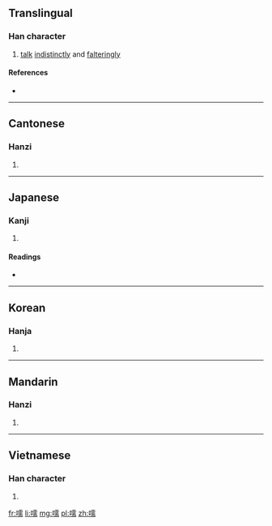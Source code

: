 ==Translingual==

===Han character===
{{Han char|rn=30|rad=口|as=14|sn=17|four=6102<sub>7</sub>|canj=口一月月 (RMBB)|ids=⿰[[口]][[需]]}}

# [[talk]] [[indistinctly]] and [[falteringly]]

====References====
* {{Han ref|kx=0211.330|dkj=04455|dj=0434.270|hdz=10696.060|uh=5685|ud=22149|bh=C07D|bd=49277}}

----

==Cantonese==

===Hanzi===
{{yue-hanzi|jyut=[[jyu4]]|y=yu4}}

# {{defn|lang=yue|sort=口14}}

----

==Japanese==

===Kanji===
{{ja-kanji|grade=|rs=口14}}

# {{defn|lang=ja|sort=口14}}

====Readings====
* {{ja-readings|on=[[じゅ]] (ju), [[にゅ]] (nyu)|kun=[[やかましい]] (yakamashii)}}

----

==Korean==

===Hanja===
{{ko-hanja|hangeul=유|rv=yu|mr=yu}}

# {{defn|lang=ko|sort=口14}}

----

==Mandarin==

===Hanzi===
{{cmn-hanzi|pin=[[hè]] ([[he4]]), [[rú]] ([[ru2]])|wg=ho<sup>4</sup>, ju<sup>2</sup>}}

# {{defn|lang=cmn|sort=口14}}

----

==Vietnamese==

===Han character===
{{vi-hantu|[[nheo]]|rs=口14}}

# {{defn|lang=vi|sort=口14}}

[[fr:嚅]]
[[li:嚅]]
[[mg:嚅]]
[[pl:嚅]]
[[zh:嚅]]